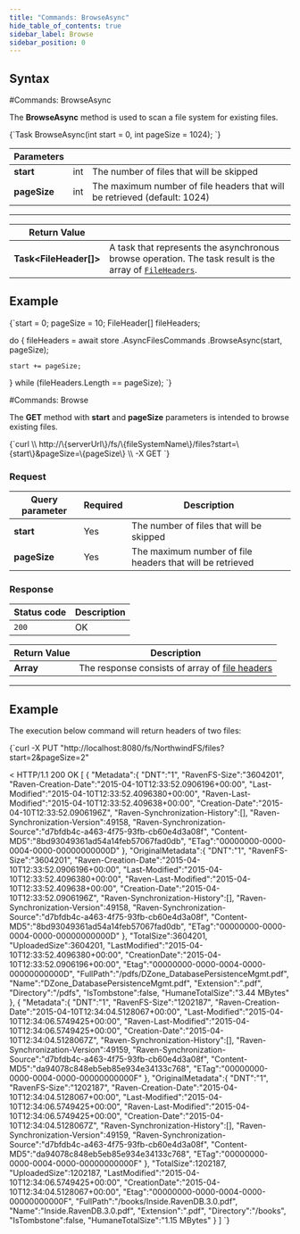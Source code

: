 ```yaml
---
title: "Commands: BrowseAsync"
hide_table_of_contents: true
sidebar_label: Browse
sidebar_position: 0
---
```





## Syntax
<LanguageSwitcher supportedLanguages={supportedLanguages} />
<LanguageContent language="csharp">
#Commands: BrowseAsync

The **BrowseAsync** method is used to scan a file system for existing files.



<TabItem value="browse_1" label="browse_1">
<CodeBlock language="csharp">
{`Task<FileHeader[]> BrowseAsync(int start = 0, int pageSize = 1024);
`}
</CodeBlock>
</TabItem>

| Parameters | | |
| ------------- | ------------- | ----- |
| **start** | int | The number of files that will be skipped |
| **pageSize** | int | The maximum number of file headers that will be retrieved (default: 1024) |

---

| Return Value | |
| ------------- | ------------- |
| **Task&lt;FileHeader[]&gt;** | A task that represents the asynchronous browse operation. The task result is the array of [`FileHeaders`](../../../../../glossary/file-header.mdx). |

## Example

<TabItem value="browse_2" label="browse_2">
<CodeBlock language="csharp">
{`start = 0;
pageSize = 10;
FileHeader[] fileHeaders;

do
\{
	fileHeaders = await store
		.AsyncFilesCommands
		.BrowseAsync(start, pageSize);

	start += pageSize;

\} while (fileHeaders.Length == pageSize);
`}
</CodeBlock>
</TabItem>

</LanguageContent>
<LanguageContent language="http">
#Commands: Browse

The **GET** method with **start** and **pageSize** parameters is intended to browse existing files. 



<TabItem value="json" label="json">
<CodeBlock language="json">
{`curl \\
	http://\{serverUrl\}/fs/\{fileSystemName\}/files?start=\{start\}&pageSize=\{pageSize\}  \\
	-X GET
`}
</CodeBlock>
</TabItem>

### Request

| Query parameter | Required | Description |
| ------------- | -- | ---- |
| **start** | Yes | The number of files that will be skipped |
| **pageSize** | Yes | The maximum number of file headers that will be retrieved |

### Response

| Status code | Description |
| ----------- | - |
| `200` | OK |

| Return Value | Description |
| ------------- | ------------- |
| **Array** | The response consists of array of [file headers](../../../../../glossary/file-header.mdx) |

---

## Example

The execution below command will return headers of two files:

<TabItem value="json" label="json">
<CodeBlock language="json">
{`curl -X PUT "http://localhost:8080/fs/NorthwindFS/files?start=2&pageSize=2"

< HTTP/1.1 200 OK
[
    \{
        "Metadata":\{
            "DNT":"1",
            "RavenFS-Size":"3604201",
            "Raven-Creation-Date":"2015-04-10T12:33:52.0906196+00:00",
            "Last-Modified":"2015-04-10T12:33:52.4096380+00:00",
            "Raven-Last-Modified":"2015-04-10T12:33:52.409638+00:00",
            "Creation-Date":"2015-04-10T12:33:52.0906196Z",
            "Raven-Synchronization-History":[],
            "Raven-Synchronization-Version":49158,
            "Raven-Synchronization-Source":"d7bfdb4c-a463-4f75-93fb-cb60e4d3a08f",
            "Content-MD5":"8bd93049361ad54a14feb57067fad0db",
            "ETag":"00000000-0000-0004-0000-00000000000D"
        \},
        "OriginalMetadata":\{
            "DNT":"1",
            "RavenFS-Size":"3604201",
            "Raven-Creation-Date":"2015-04-10T12:33:52.0906196+00:00",
            "Last-Modified":"2015-04-10T12:33:52.4096380+00:00",
            "Raven-Last-Modified":"2015-04-10T12:33:52.409638+00:00",
            "Creation-Date":"2015-04-10T12:33:52.0906196Z",
            "Raven-Synchronization-History":[],
            "Raven-Synchronization-Version":49158,
            "Raven-Synchronization-Source":"d7bfdb4c-a463-4f75-93fb-cb60e4d3a08f",
            "Content-MD5":"8bd93049361ad54a14feb57067fad0db",
            "ETag":"00000000-0000-0004-0000-00000000000D"
        \},
        "TotalSize":3604201,
        "UploadedSize":3604201,
        "LastModified":"2015-04-10T12:33:52.4096380+00:00",
        "CreationDate":"2015-04-10T12:33:52.0906196+00:00",
        "Etag":"00000000-0000-0004-0000-00000000000D",
        "FullPath":"/pdfs/DZone_DatabasePersistenceMgmt.pdf",
        "Name":"DZone_DatabasePersistenceMgmt.pdf",
        "Extension":".pdf",
        "Directory":"/pdfs",
        "IsTombstone":false,
        "HumaneTotalSize":"3.44 MBytes"
    \},
    \{
        "Metadata":\{
            "DNT":"1",
            "RavenFS-Size":"1202187",
            "Raven-Creation-Date":"2015-04-10T12:34:04.5128067+00:00",
            "Last-Modified":"2015-04-10T12:34:06.5749425+00:00",
            "Raven-Last-Modified":"2015-04-10T12:34:06.5749425+00:00",
            "Creation-Date":"2015-04-10T12:34:04.5128067Z",
            "Raven-Synchronization-History":[],
            "Raven-Synchronization-Version":49159,
            "Raven-Synchronization-Source":"d7bfdb4c-a463-4f75-93fb-cb60e4d3a08f",
            "Content-MD5":"da94078c848eb5eb85e934e34133c768",
            "ETag":"00000000-0000-0004-0000-00000000000F"
        \},
        "OriginalMetadata":\{
            "DNT":"1",
            "RavenFS-Size":"1202187",
            "Raven-Creation-Date":"2015-04-10T12:34:04.5128067+00:00",
            "Last-Modified":"2015-04-10T12:34:06.5749425+00:00",
            "Raven-Last-Modified":"2015-04-10T12:34:06.5749425+00:00",
            "Creation-Date":"2015-04-10T12:34:04.5128067Z",
            "Raven-Synchronization-History":[],
            "Raven-Synchronization-Version":49159,
            "Raven-Synchronization-Source":"d7bfdb4c-a463-4f75-93fb-cb60e4d3a08f",
            "Content-MD5":"da94078c848eb5eb85e934e34133c768",
            "ETag":"00000000-0000-0004-0000-00000000000F"
        \},
        "TotalSize":1202187,
        "UploadedSize":1202187,
        "LastModified":"2015-04-10T12:34:06.5749425+00:00",
        "CreationDate":"2015-04-10T12:34:04.5128067+00:00",
        "Etag":"00000000-0000-0004-0000-00000000000F",
        "FullPath":"/books/Inside.RavenDB.3.0.pdf",
        "Name":"Inside.RavenDB.3.0.pdf",
        "Extension":".pdf",
        "Directory":"/books",
        "IsTombstone":false,
        "HumaneTotalSize":"1.15 MBytes"
    \}
]
`}
</CodeBlock>
</TabItem>

</LanguageContent>

<!---

-->